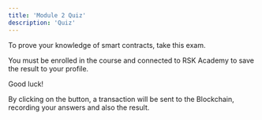```yaml
---
title: 'Module 2 Quiz'
description: 'Quiz'
---
```


To prove your knowledge of smart contracts, take this exam.

You must be enrolled in the course and connected to RSK Academy to save the result to your profile.

Good luck!

<QuizList course='dev' module='02' numberOfQuestions={8} />

By clicking on the button, a transaction will be sent to the Blockchain,
recording your answers and also the result.
